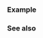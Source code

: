 {{cpp/numeric/math/binary_is|isunordered
|description= Determines if the floating point numbers {{c|x}} and {{c|y}} are unordered, that is, one or both are NaN and thus cannot be meaningfully compared with each other.
|condition=either {{c|x}} or {{c|y}} is NaN
}}

===Example===
{{example
|code=
#include &lt;cmath&gt;
#include &lt;iostream&gt;

#define SHOW_UNORDERED(x, y) \
    std::cout &lt;&lt; std::boolalpha &lt;&lt; "isunordered(" \
              &lt;&lt; #x &lt;&lt; ", " &lt;&lt; #y &lt;&lt; "): " \
              &lt;&lt; std::isunordered(x, y) &lt;&lt; '\n'

int main()
{
    SHOW_UNORDERED(10, 01);
    SHOW_UNORDERED(INFINITY, NAN);
    SHOW_UNORDERED(INFINITY, INFINITY);
    SHOW_UNORDERED(NAN, NAN);
}
|output=
isunordered(10, 01): false
isunordered(INFINITY, NAN): true
isunordered(INFINITY, INFINITY): false
isunordered(NAN, NAN): true
}}

===See also===
{{dsc begin}}
{{dsc inc|cpp/numeric/math/dsc fpclassify}}
{{dsc inc|cpp/numeric/math/dsc isnan}}
{{dsc see c|c/numeric/math/isunordered}}
{{dsc end}}

{{langlinks|de|es|fr|it|ja|pt|ru|zh}}